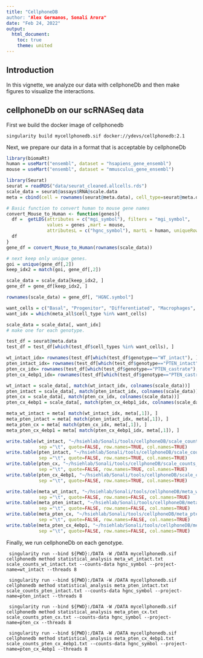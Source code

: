```yaml
---
title: "CellphoneDB
author: "Alex Germanos, Sonali Arora"
date: "Feb 24, 2022"
output: 
  html_document:
    toc: true
    theme: united
---
```




## Introduction

In this vignette, we analyze our data with cellphoneDb and then make figures to visualize the interactions.

##  cellphoneDb on our scRNASeq data
First we build the docker image of cellphonedb

```{}
singularity build mycellphonedb.sif docker://ydevs/cellphonedb:2.1

```
Next, we prepare our data in a format that is acceptable by cellphoneDb

```r

library(biomaRt)
human = useMart("ensembl", dataset = "hsapiens_gene_ensembl")
mouse = useMart("ensembl", dataset = "mmusculus_gene_ensembl")

library(Seurat)
seurat = readRDS("data/seurat_cleaned.allcells.rds")
scale_data = seurat@assays$RNA@scale.data
meta = cbind(cell = rownames(seurat@meta.data), cell_type=seurat@meta.data$cell_types)

# Basic function to convert human to mouse gene names
convert_Mouse_to_Human <- function(genes){
  df =  getLDS(attributes = c("mgi_symbol"), filters = "mgi_symbol",
               values = genes ,mart = mouse,
               attributesL = c("hgnc_symbol"), martL = human, uniqueRows=T)
  df
}
gene_df = convert_Mouse_to_Human(rownames(scale_data))

# next keep only unique genes.
goi = unique(gene_df[,2])
keep_idx2 = match(goi, gene_df[,2])

scale_data = scale_data[keep_idx2, ]
gene_df = gene_df[keep_idx2, ]

rownames(scale_data) = gene_df[, "HGNC.symbol"]

want_cells = c("Basal", "Progenitor", "Differentiated", "Macrophages", "Dendritic cells", "Neutrophils", "T-cells")
want_idx = which(meta_all$cell_type %in% want_cells)

scale_data = scale_data[, want_idx]
# make one for each genotype.

test_df = seurat@meta.data
test_df = test_df[which(test_df$cell_types %in% want_cells), ]

wt_intact_idx= rownames(test_df[which(test_df$genotype=="WT_intact"), ])
pten_intact_idx= rownames(test_df[which(test_df$genotype=="PTEN_intact"), ])
pten_cx_idx= rownames(test_df[which(test_df$genotype=="PTEN_castrate"), ])
pten_cx_4ebp1_idx= rownames(test_df[which(test_df$genotype=="PTEN_castrate_4EBP1"), ])

wt_intact = scale_data[, match(wt_intact_idx, colnames(scale_data))]
pten_intact = scale_data[, match(pten_intact_idx, colnames(scale_data))]
pten_cx = scale_data[, match(pten_cx_idx, colnames(scale_data))]
pten_cx_4ebp1 = scale_data[, match(pten_cx_4ebp1_idx, colnames(scale_data))]

meta_wt_intact = meta[ match(wt_intact_idx, meta[,1]), ]
meta_pten_intact = meta[ match(pten_intact_idx, meta[,1]), ]
meta_pten_cx = meta[ match(pten_cx_idx, meta[,1]), ]
meta_pten_cx_4ebp1 = meta[ match(pten_cx_4ebp1_idx, meta[,1]), ]

write.table(wt_intact, "~/hsiehlab/Sonali/tools/cellphoneDB/scale_counts_wt_intact.txt", 
            sep ="\t", quote=FALSE, row.names=TRUE, col.names=TRUE)
write.table(pten_intact, "~/hsiehlab/Sonali/tools/cellphoneDB/scale_counts_pten_intact.txt", 
            sep ="\t", quote=FALSE, row.names=TRUE, col.names=TRUE)
write.table(pten_cx, "~/hsiehlab/Sonali/tools/cellphoneDB/scale_counts_pten_cx.txt", 
            sep ="\t", quote=FALSE, row.names=TRUE, col.names=TRUE)
write.table(pten_cx_4ebp1, "~/hsiehlab/Sonali/tools/cellphoneDB/scale_counts_pten_cx_4ebp1.txt", 
            sep ="\t", quote=FALSE, row.names=TRUE, col.names=TRUE)

write.table(meta_wt_intact, "~/hsiehlab/Sonali/tools/cellphoneDB/meta_wt_intact.txt", 
            sep ="\t", quote=FALSE, row.names=FALSE, col.names=TRUE)
write.table(meta_pten_intact, "~/hsiehlab/Sonali/tools/cellphoneDB/meta_pten_intact.txt", 
            sep ="\t", quote=FALSE, row.names=FALSE, col.names=TRUE)
write.table(meta_pten_cx, "~/hsiehlab/Sonali/tools/cellphoneDB/meta_pten_cx.txt", 
            sep ="\t", quote=FALSE, row.names=FALSE, col.names=TRUE)
write.table(meta_pten_cx_4ebp1, "~/hsiehlab/Sonali/tools/cellphoneDB/meta_pten_cx_4ebp1.txt", 
            sep ="\t", quote=FALSE, row.names=FALSE, col.names=TRUE)
```

Finally, we run cellphoneDb on each genotype. 


```{}
 singularity run --bind ${PWD}:/DATA -W /DATA mycellphonedb.sif cellphonedb method statistical_analysis meta_wt_intact.txt scale_counts_wt_intact.txt --counts-data hgnc_symbol --project-name=wt_intact --threads 8

 singularity run --bind ${PWD}:/DATA -W /DATA mycellphonedb.sif cellphonedb method statistical_analysis meta_pten_intact.txt scale_counts_pten_intact.txt --counts-data hgnc_symbol --project-name=pten_intact --threads 8

 singularity run --bind ${PWD}:/DATA -W /DATA mycellphonedb.sif cellphonedb method statistical_analysis meta_pten_cx.txt scale_counts_pten_cx.txt --counts-data hgnc_symbol --project-name=pten_cx --threads 8

 singularity run --bind ${PWD}:/DATA -W /DATA mycellphonedb.sif cellphonedb method statistical_analysis meta_pten_cx_4ebp1.txt scale_counts_pten_cx_4ebp1.txt --counts-data hgnc_symbol --project-name=pten_cx_4ebp1 --threads 8

```
